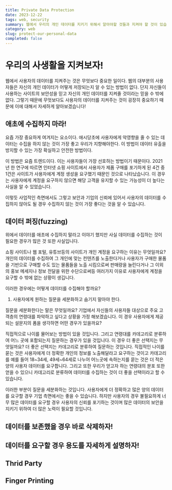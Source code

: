 ```yaml
---
title: Private Data Protection
date: 2023-12-22
tags: web, security
summary: 웹에서 우리의 개인 데이터를 지키기 위해서 알아야할 것들과 지켜야 할 것이 있습니다. 이 글에서는 우리의 개인 데이터를 지키기 위한 방법들에 대해서 이야기 해보고 어떻게 하면 더 안전하게 개인 데이터를 지킬 수 있을지에 대해서 이야기 해보겠습니다.
category: web
slug: protect-our-personal-data
completed: false
---
```


# 우리의 사생활을 지켜보자!

웹에서 사용자의 데이터를 지켜주는 것은 무엇보다 중요한 일이다. 웹의 대부분의 사용자들은 자신의 개인 데이터가 어떻게 저장되는지 알 수 있는 방법이 없다. 단지 자신들이 사용하는 사이트의 보안성을 믿고 자신의 개인 데이터를 지켜줄 것이라는 믿을 수 밖에 없다. 그렇기 때문에 무엇보다도 사용자의 데이터를 지켜주는 것이 굉장히 중요하기 때문에 이에 대해서 자세하게 알아보겠습니다!

## 애초에 수집하지 마라!

요즘 가장 중요하게 여겨지는 요소이다. 애시당초에 사용자에게 악영향을 줄 수 있는 데이터는 수집을 하지 않는 것이 가장 좋고 우리가 지향해야한다. 이 방법이 데이터 유출을 방지할 수 있는 가장 확실하고 안전한 방법이다.

이 방법은 요즘 트렌드이다. 이는 사용자들이 가장 선호하는 방법이기 때문이다. 2021년 한 연구에 따르면 인터넷 쇼핑 사이트에서 사용자가 제품 구매를 포기하게 된 4건 중 1건은 사이트가 사용자에게 계정 생성을 요구했기 때문인 것으로 나타났습니다. 이 경우는 사용자에게 계정을 요구하지 않으면 해당 고객을 유지할 수 있는 가능성이 더 높다는 사실을 알 수 있었습니다.

이렇듯 사업적인 측면에서도 그렇고 보안과 기업의 신뢰에 있어서 사용자의 데이터를 수집하지 않아도 될 경우 수집하지 않는 것이 가장 좋다는 것을 알 수 있습니다.

## 데이터 퍼징(fuzzing)

위에서 데이터를 애초에 수집하지 말라고 이야기 했지만 사실 데이터를 수집하는 것이 필요한 경우가 많은 것 또한 사실입니다.

쇼핑 사이트나 웹 포털, 유튜브등의 사이트가 개인 계정을 요구하는 이유는 무엇일까요? 개인의 데이터를 수집하여 그 개인에 맞는 컨텐츠를 노출한다거나 사용자가 구매한 물품을 기반으로 구매할 수도 있는 물품들을 노출 시킴으로써 판매량을 늘린다거나 그 이외의 홍보 메세지나 정보 전달을 위한 수단으로써등 여러가지 이유로 사용자에게 계정을 요구할 수 밖에 없는 상황이 생깁니다.

이러한 경우에는 어떻게 데이터를 수집해야 할까요?

1. 사용자에게 원하는 질문을 세분화하고 숨기지 말아야 한다.

질문을 세분화한다는 말은 무엇일까요? 기업에서 자신들의 사용자들 대상으로 주요 고객층의 연령대를 파악하고 싶다고 상황을 가정 해보겠습니다. 이 경우 사용자에게 제공되는 설문지의 폼을 생각하면 어떤 경우가 있을까요?

직접적으로 나이를 물어보는 방법이 있을 것입니다. 그리고 연령대를 카데고리로 분류하여 어느 곳에 포함되는지 질문하는 경우가 있을 것입니다. 이 경우 더 좋은 선택지는 무엇일까요? 더 좋은 선택지는 카데고리로 분류하여 질문하는 것입니다. 직접적인 나이를 묻는 것은 사용자에게 더 정확한 개인의 정보를 노출해달라고 요구하는 것이고 카데고리를 예를 들어 18~34세, 49세~64세로 나누어 어느곳에 속하는지를 묻는 것은 더 적은 양의 사용자 데이터를 요구합니다. 그리고 또한 우리가 얻고자 하는 연령대의 분포 또한 얻을 수 있으니 카데고리로 분류하여 데이터를 수집하는 것이 더 좋을 선택이라고 할 수 있습니다.

이러한 부분이 질문을 세분화하는 것입니다. 사용자에게 더 정확하고 많은 양의 데이터를 요구할 경우 기업 측면에서는 좋을 수 있습니다. 하지만 사용자의 경우 불필요하게 너무 많은 데이터를 요구할 경우 사용자의 신뢰를 포기하는 것이며 많은 데이터의 보안을 지키기 위하여 더 많은 노력이 필요할 것입니다.

## 데이터를 보존했을 경우 바로 삭제하자!

## 데이터를 요구할 경우 용도를 자세하게 설명하자!

## Thrid Party

## Finger Printing

